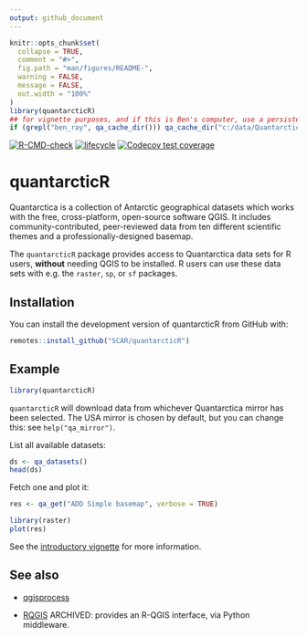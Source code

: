 ```yaml
---
output: github_document
---
```


<!-- README.md is generated from README.Rmd. Please edit that file -->

```r
knitr::opts_chunk$set(
  collapse = TRUE,
  comment = "#>",
  fig.path = "man/figures/README-",
  warning = FALSE,
  message = FALSE,
  out.width = "100%"
)
library(quantarcticR)
## for vignette purposes, and if this is Ben's computer, use a persistent cache_dir
if (grepl("ben_ray", qa_cache_dir())) qa_cache_dir("c:/data/Quantarctica3")
```

<!-- badges: start -->
[![R-CMD-check](https://github.com/SCAR/quantarcticR/workflows/R-CMD-check/badge.svg)](https://github.com/SCAR/quantarcticR/actions)
[![lifecycle](https://img.shields.io/badge/lifecycle-maturing-blue.svg)](https://www.tidyverse.org/lifecycle/#maturing)
[![Codecov test coverage](https://codecov.io/gh/SCAR/quantarcticR/branch/master/graph/badge.svg)](https://codecov.io/gh/SCAR/quantarcticR?branch=master)
<!-- badges: end -->

# quantarcticR

Quantarctica is a collection of Antarctic geographical datasets which works with the free, cross-platform, open-source software QGIS. It includes community-contributed, peer-reviewed data from ten different scientific themes and a professionally-designed basemap.

The `quantarcticR` package provides access to Quantarctica data sets for R users, **without** needing QGIS to be installed. R users can use these data sets with e.g. the `raster`, `sp`, or `sf` packages.

## Installation

You can install the development version of quantarcticR from GitHub with:

```r
remotes::install_github("SCAR/quantarcticR")
```

## Example
```r
library(quantarcticR)
```

`quantarcticR` will download data from whichever Quantarctica mirror has been selected. The USA mirror is chosen by default, but you can change this: see `help("qa_mirror")`.

List all available datasets:

```r
ds <- qa_datasets()
head(ds)
```

Fetch one and plot it:

```r
res <- qa_get("ADD Simple basemap", verbose = TRUE)

library(raster)
plot(res)
```

See the [introductory vignette](https://scar.github.io/quantarcticR/articles/intro.html) for more information.

## See also

- [qgisprocess](https://CRAN.R-project.org/package=qgisprocess)

- [RQGIS](https://github.com/r-spatial/RQGIS) ARCHIVED: provides an R-QGIS interface, via Python middleware.
